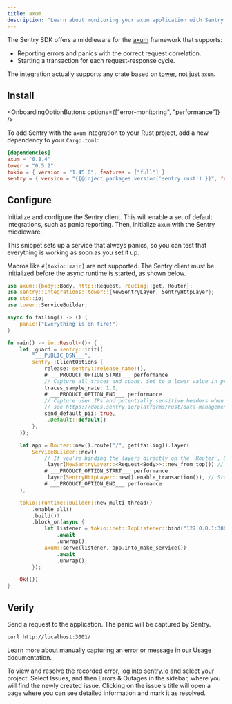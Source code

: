 ```yaml
---
title: axum
description: "Learn about monitoring your axum application with Sentry."
---
```


The Sentry SDK offers a middleware for the [axum](https://github.com/tokio-rs/axum) framework that supports:

- Reporting errors and panics with the correct request correlation.
- Starting a <PlatformLink to="/concepts/key-terms/tracing/">transaction</PlatformLink> for each request-response cycle.

The integration actually supports any crate based on [tower](https://github.com/tower-rs/tower), not just `axum`.

## Install

<OnboardingOptionButtons
  options={["error-monitoring", "performance"]}
/>

To add Sentry with the `axum` integration to your Rust project, add a new dependency to your `Cargo.toml`:

```toml {filename:Cargo.toml}
[dependencies]
axum = "0.8.4"
tower = "0.5.2"
tokio = { version = "1.45.0", features = ["full"] }
sentry = { version = "{{@inject packages.version('sentry.rust') }}", features = ["tower-axum-matched-path"] }
```

## Configure

Initialize and configure the Sentry client. This will enable a set of default integrations, such as panic reporting.
Then, initialize `axum` with the Sentry middleware.

This snippet sets up a service that always panics, so you can test that everything is working as soon as you set it up.

<Alert level="warning">

Macros like `#[tokio::main]` are not supported. The Sentry client must be initialized before the async runtime is started, as shown below.

</Alert>

```rust {filename:main.rs}
use axum::{body::Body, http::Request, routing::get, Router};
use sentry::integrations::tower::{NewSentryLayer, SentryHttpLayer};
use std::io;
use tower::ServiceBuilder;

async fn failing() -> () {
    panic!("Everything is on fire!")
}

fn main() -> io::Result<()> {
    let _guard = sentry::init((
        "___PUBLIC_DSN___",
        sentry::ClientOptions {
            release: sentry::release_name!(),
            # ___PRODUCT_OPTION_START___ performance
            // Capture all traces and spans. Set to a lower value in production
            traces_sample_rate: 1.0,
            # ___PRODUCT_OPTION_END___ performance
            // Capture user IPs and potentially sensitive headers when using HTTP server integrations
            // see https://docs.sentry.io/platforms/rust/data-management/data-collected for more info
            send_default_pii: true,
            ..Default::default()
        },
    ));

    let app = Router::new().route("/", get(failing)).layer(
        ServiceBuilder::new()
            // If you're binding the layers directly on the `Router`, bind them in the opposite order, otherwise you might run into a memory leak
            .layer(NewSentryLayer::<Request<Body>>::new_from_top()) // Bind a new Hub per request, to ensure correct error <> request correlation
            # ___PRODUCT_OPTION_START___ performance
            .layer(SentryHttpLayer::new().enable_transaction()), // Start a transaction (Sentry root span) for each request
            # ___PRODUCT_OPTION_END___ performance
    );

    tokio::runtime::Builder::new_multi_thread()
        .enable_all()
        .build()?
        .block_on(async {
            let listener = tokio::net::TcpListener::bind("127.0.0.1:3001")
                .await
                .unwrap();
            axum::serve(listener, app.into_make_service())
                .await
                .unwrap();
        });

    Ok(())
}
```

## Verify

Send a request to the application. The panic will be captured by Sentry.

```bash
curl http://localhost:3001/
```

<Alert>

Learn more about manually capturing an error or message in our <PlatformLink to="/usage/">Usage documentation</PlatformLink>.

</Alert>

To view and resolve the recorded error, log into [sentry.io](https://sentry.io) and select your project. Select Issues, and then Errors & Outages in the sidebar, where you will find the newly created issue. Clicking on the issue's title will open a page where you can see detailed information and mark it as resolved.
